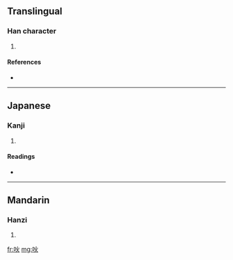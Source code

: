 ==Translingual==

===Han character===
{{Han char|rn=30|rad=口|as=04|sn=7|four=6908<sub>0</sub>|canj=口火 (RF)}}

# {{defn|Han|sort=口04}}

====References====
* {{Han ref|kx=0177.050|dkj=03321|dj=0394.130|hdz=10594.070|uh=5419|ud=21529|bh=CA7B|bd=51835}}

----

==Japanese==

===Kanji===
{{ja-kanji|grade=|rs=口04}}

# {{defn|Japanese|sort=口04}}

====Readings====
* {{ja-readings|on=[[くう]] (kū)|kun=}}

----

==Mandarin==

===Hanzi===
{{cmn-hanzi|pin=[[xuē]] ([[xue1]])|wg=hsüeh<sup>1</sup>}}

# {{defn|Mandarin|sort=口04}}

[[fr:吙]]
[[mg:吙]]